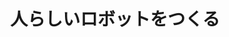 ﻿---
title: "人らしいロボットをつくる"
category: "工学院"
vol: 58
interviewee: "長谷川 修 "
url: ""
tags: ["システム","ロボット","学習","認識","画像"]
pdf: "58-2.pdf"
career: ""
pdfurl: "58-2/58-2.pdf"
preface: "人らしい学習を実現するため、新たな画像認識システム「SOINN」を用い、自分で見聞きして物の概念を習得していくヒュ－マノイドロボットを作成しているである。"
---
